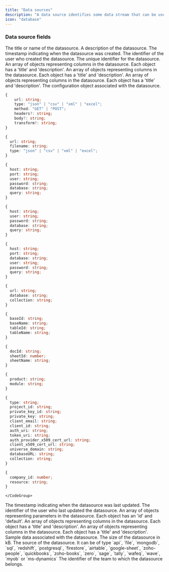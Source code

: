 ```yaml
---
title: "Data sources"
description: "A data source identifies some data stream that can be used to build dashboards. It could be an API, a file, or one of our many integrations."
icon: "database"
---
```


### Data source fields

<ParamField path="title" type="string" required>
  The title or name of the datasource.
</ParamField>

<ParamField path="description" type="string">
  A description of the datasource.
</ParamField>

<ParamField path="created_at" type="string">
  The timestamp indicating when the datasource was created.
</ParamField>

<ParamField path="created_by" type="string">
  The identifier of the user who created the datasource.
</ParamField>

<ParamField path="id" type="string">
  The unique identifier for the datasource.
</ParamField>

<ParamField path="columns" type="array" required>
  An array of objects representing columns in the datasource. Each object has a
  'title' and 'description'.
  <Expandable title="properties">
    <ParamField path="title" type="string">
      An array of objects representing columns in the datasource. Each object
      has a 'title' and 'description'.
    </ParamField>
    <ParamField path="description" type="string">
      An array of objects representing columns in the datasource. Each object
      has a 'title' and 'description'.
    </ParamField>
  </Expandable>
</ParamField>

<ParamField path="config" type="Object" required>
  The configuration object associated with the datasource.
  <CodeGroup>

```typescript api
{
    url: string;
    type: "json" | "csv" | "xml" | "excel";
    method: "GET" | "POST";
    headers?: string;
    body?: string;
    transform?: string;
}
```

```typescript file
{
  url: string;
  filename: string;
  type: "json" | "csv" | "xml" | "excel";
}
```

```typescript redshift
{
  host: string;
  port: string;
  user: string;
  password: string;
  database: string;
  query: string;
}
```

```typescript sql
{
  host: string;
  user: string;
  password: string;
  database: string;
  query: string;
}
```

```typescript postgresql
{
  host: string;
  port: string;
  database: string;
  user: string;
  password: string;
  query: string;
}
```

```typescript mongodb
{
  url: string;
  database: string;
  collection: string;
}
```

```typescript airtable
{
  baseId: string;
  baseName: string;
  tableId: string;
  tableName: string;
}
```

```typescript google-sheet
{
  docId: string;
  sheetId: number;
  sheetName: string;
}
```

```typescript zoho-people
{
  product: string;
  module: string;
}
```

```typescript firestore
{
  type: string;
  project_id: string;
  private_key_id: string;
  private_key: string;
  client_email: string;
  client_id: string;
  auth_uri: string;
  token_uri: string;
  auth_provider_x509_cert_url: string;
  client_x509_cert_url: string;
  universe_domain: string;
  databaseURL: string;
  collection: string;
}
```

```typescript rootfi
{
  company_id: number;
  resource: string;
}
```

    </CodeGroup>

</ParamField>

<ParamField path="last_updated_at" type="string">
  The timestamp indicating when the datasource was last updated.
</ParamField>

<ParamField path="last_updated_by" type="string">
  The identifier of the user who last updated the datasource.
</ParamField>

<ParamField path="parameters" type="array" required default="[]">
  An array of objects representing parameters in the datasource. Each object has
  an 'id' and 'default'.
  <Expandable title="properties">
    <ParamField path="id" type="string">
      An array of objects representing columns in the datasource. Each object
      has a 'title' and 'description'.
    </ParamField>
    <ParamField path="default" type="string">
      An array of objects representing columns in the datasource. Each object
      has a 'title' and 'description'.
    </ParamField>
  </Expandable>
</ParamField>

<ParamField path="sample_data" type="string">
  Sample data associated with the datasource.
</ParamField>

<ParamField path="size" type="number">
  The size of the datasource in kB.
</ParamField>

<ParamField path="source" type="string" required>
  The source of the datasource. It can be of type `api`, `file`, `mongodb`,
  `sql`, `redshift`, `postgresql`, `firestore`, `airtable`, `google-sheet`,
  `zoho-people`, `quickbooks`, `zoho-books`, `zero`, `sage`, `tally`, `wafeq`,
  `wave`, `myob` or `ms-dynamics`
</ParamField>

<ParamField path="team" type="string">
  The identifier of the team to which the datasource belongs.
</ParamField>
